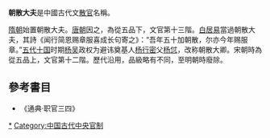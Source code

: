 '''朝散大夫'''是中國古代文[[散官|散官]]名稱。

[[隋朝|隋朝]]始置朝散大夫。[[唐朝|唐朝]]因之，為從五品下，文官第十三階。[[白居易|白居易]]當過朝散大夫，其詩《闻行简恩赐章服喜成长句寄之》：“吾年五十加朝散，尔亦今年赐服章。”[[五代十国|五代十国]]时期[[杨吴|杨吴]]政权为避讳奠基人[[杨行密|杨行密]]父[[杨怤|杨怤]]，改称朝散大卿。宋朝時為從五品上，文官第十二階。歷代沿用，品級略有不同，至明朝時廢除。

==參考書目==
*《通典·职官三四》

[[Category:散官|*]]
[[Category:中国古代中央官制|Category:中国古代中央官制]]